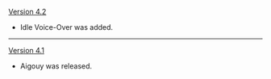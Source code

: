 {{Change History/Header}}
[[Version 4.2]]
* Idle Voice-Over was added.
----
[[Version 4.1]]
* Aigouy was released.